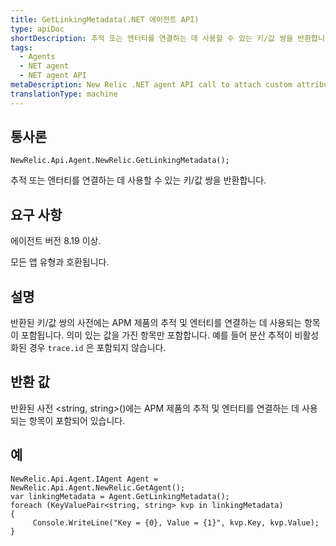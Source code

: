```yaml
---
title: GetLinkingMetadata(.NET 에이전트 API)
type: apiDoc
shortDescription: 추적 또는 엔터티를 연결하는 데 사용할 수 있는 키/값 쌍을 반환합니다.
tags:
  - Agents
  - NET agent
  - NET agent API
metaDescription: New Relic .NET agent API call to attach custom attributes to your transaction data.
translationType: machine
---
```


## 통사론

```
NewRelic.Api.Agent.NewRelic.GetLinkingMetadata();
```

추적 또는 엔터티를 연결하는 데 사용할 수 있는 키/값 쌍을 반환합니다.

## 요구 사항

에이전트 버전 8.19 이상.

모든 앱 유형과 호환됩니다.

## 설명

반환된 키/값 쌍의 사전에는 APM 제품의 추적 및 엔터티를 연결하는 데 사용되는 항목이 포함됩니다. 의미 있는 값을 가진 항목만 포함합니다. 예를 들어 분산 추적이 비활성화된 경우 `trace.id` 은 포함되지 않습니다.

## 반환 값

반환된 사전 &lt;string, string>()에는 APM 제품의 추적 및 엔터티를 연결하는 데 사용되는 항목이 포함되어 있습니다.

## 예

```
NewRelic.Api.Agent.IAgent Agent = NewRelic.Api.Agent.NewRelic.GetAgent();
var linkingMetadata = Agent.GetLinkingMetadata();
foreach (KeyValuePair<string, string> kvp in linkingMetadata)
{
     Console.WriteLine("Key = {0}, Value = {1}", kvp.Key, kvp.Value);
}
```